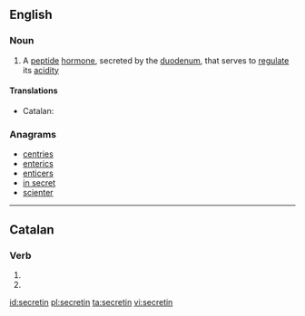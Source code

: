 ==English==
{{wikipedia}}

===Noun===
{{en-noun|-}}

# {{context|hormone|lang=en}} A [[peptide]] [[hormone]], secreted by the [[duodenum]], that serves to [[regulate]] its [[acidity]]

====Translations====
{{trans-top|hormone}}
* Catalan: {{t|ca|secretina|f}}
{{trans-mid}}
{{trans-bottom}}

===Anagrams===
* [[centries#English|centries]]
* [[enterics#English|enterics]]
* [[enticers#English|enticers]]
* [[in secret#English|in secret]]
* [[scienter#English|scienter]]

----

==Catalan==

===Verb===
{{head|ca|verb form}}

# {{ca-verb form of|p=3|n=pl|t=pres|m=sub|secretar}}
# {{ca-verb form of|p=3|n=pl|m=impr|secretar}}

[[id:secretin]]
[[pl:secretin]]
[[ta:secretin]]
[[vi:secretin]]
